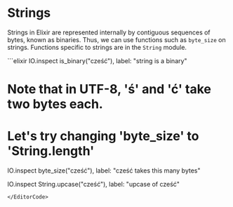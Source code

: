 
# Strings

Strings in Elixir are represented internally by contiguous sequences of bytes, known as binaries. Thus, we can use functions such as `byte_size` on strings. Functions specific to strings are in the `String` module.

<EditorCode>
```elixir
IO.inspect is_binary("cześć"), label: "string is a binary"

# Note that in UTF-8, 'ś' and 'ć' take two bytes each.
# Let's try changing 'byte_size' to 'String.length'
IO.inspect byte_size("cześć"), label: "cześć takes this many bytes"

IO.inspect String.upcase("cześć"), label: "upcase of cześć"
```
</EditorCode>
